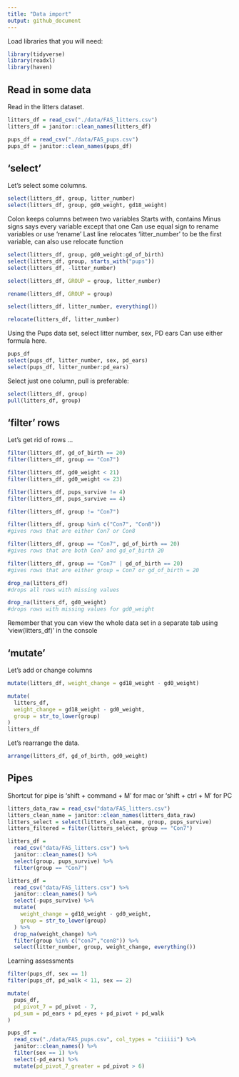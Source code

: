 ```yaml
---
title: "Data import"
output: github_document
---
```


Load libraries that you will need:

```r
library(tidyverse)
library(readxl)
library(haven)
```

## Read in some data

Read in the litters dataset.

```r
litters_df = read_csv("./data/FAS_litters.csv")
litters_df = janitor::clean_names(litters_df)

pups_df = read_csv("./data/FAS_pups.csv")
pups_df = janitor::clean_names(pups_df)
```


## 'select'

Let's select some columns.

```r
select(litters_df, group, litter_number)
select(litters_df, group, gd0_weight, gd18_weight)

```

Colon keeps columns between two variables
Starts with, contains
Minus signs says every variable except that one
Can use equal sign to rename variables or use 'rename'
Last line relocates 'litter_number' to be the first variable, can also use relocate function

```r
select(litters_df, group, gd0_weight:gd_of_birth)
select(litters_df, group, starts_with("pups"))
select(litters_df, -litter_number)

select(litters_df, GROUP = group, litter_number)

rename(litters_df, GROUP = group)

select(litters_df, litter_number, everything())

relocate(litters_df, litter_number)
```

Using the Pups data set, select litter number, sex, PD ears
Can use either formula here.

```r
pups_df
select(pups_df, litter_number, sex, pd_ears)
select(pups_df, litter_number:pd_ears)
```

Select just one column, pull is preferable:
```r
select(litters_df, group)
pull(litters_df, group)
```

## 'filter' rows

Let's get rid of rows ...

```r
filter(litters_df, gd_of_birth == 20)
filter(litters_df, group == "Con7")

filter(litters_df, gd0_weight < 21)
filter(litters_df, gd0_weight <= 23)

filter(litters_df, pups_survive != 4)
filter(litters_df, pups_survive == 4)

filter(litters_df, group != "Con7")

filter(litters_df, group %in% c("Con7", "Con8"))
#gives rows that are either Con7 or Con8

filter(litters_df, group == "Con7", gd_of_birth == 20)
#gives rows that are both Con7 and gd_of_birth 20

filter(litters_df, group == "Con7" | gd_of_birth == 20)
#gives rows that are either group = Con7 or gd_of_birth = 20

drop_na(litters_df)
#drops all rows with missing values

drop_na(litters_df, gd0_weight)
#drops rows with missing values for gd0_weight

```

Remember that you can view the whole data set in a separate tab using 'view(litters_df)' in the console

## 'mutate'

Let's add or change columns

```r
mutate(litters_df, weight_change = gd18_weight - gd0_weight)

mutate(
  litters_df,
  weight_change = gd18_weight - gd0_weight,
  group = str_to_lower(group)
)
litters_df

```

Let's rearrange the data.

```r
arrange(litters_df, gd_of_birth, gd0_weight)
```

## Pipes

Shortcut for pipe is 'shift + command + M' for mac or 'shift + ctrl + M' for PC

```r
litters_data_raw = read_csv("data/FAS_litters.csv")
litters_clean_name = janitor::clean_names(litters_data_raw)
litters_select = select(litters_clean_name, group, pups_survive)
litters_filtered = filter(litters_select, group == "Con7")

litters_df = 
  read_csv("data/FAS_litters.csv") %>%
  janitor::clean_names() %>%
  select(group, pups_survive) %>% 
  filter(group == "Con7")

litters_df = 
  read_csv("data/FAS_litters.csv") %>%
  janitor::clean_names() %>%
  select(-pups_survive) %>% 
  mutate(
    weight_change = gd18_weight - gd0_weight,
    group = str_to_lower(group)
  ) %>% 
  drop_na(weight_change) %>% 
  filter(group %in% c("con7","con8")) %>% 
  select(litter_number, group, weight_change, everything())

```

Learning assessments

```r
filter(pups_df, sex == 1)
filter(pups_df, pd_walk < 11, sex == 2)

mutate(
  pups_df,
  pd_pivot_7 = pd_pivot - 7,
  pd_sum = pd_ears + pd_eyes + pd_pivot + pd_walk
)

pups_df =
  read_csv("./data/FAS_pups.csv", col_types = "ciiiii") %>% 
  janitor::clean_names() %>% 
  filter(sex == 1) %>% 
  select(-pd_ears) %>% 
  mutate(pd_pivot_7_greater = pd_pivot > 6)
```